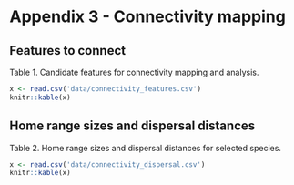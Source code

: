 # Appendix 3 - Connectivity mapping {-}

## Features to connect {-}

Table 1. Candidate features for connectivity mapping and analysis.
```r
x <- read.csv('data/connectivity_features.csv')
knitr::kable(x)
```

## Home range sizes and dispersal distances {-}

Table 2. Home range sizes and dispersal distances for selected species.
```r
x <- read.csv('data/connectivity_dispersal.csv')
knitr::kable(x)
```
